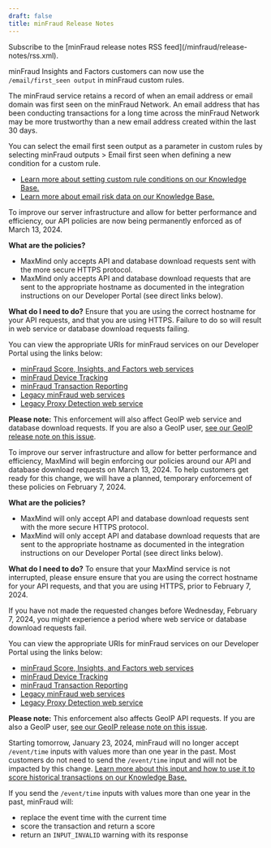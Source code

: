 ```yaml
---
draft: false
title: minFraud Release Notes
---
```


<Alert type="info">
Subscribe to the [minFraud release notes RSS feed](/minfraud/release-notes/rss.xml).
</Alert>

<ReleaseNote date="2024-04-08" title="Email first seen can be used as a parameter for custom rules">

minFraud Insights and Factors customers can now use the
`/email/first_seen output` in minFraud custom rules.

The minFraud service retains a record of when an email address or email domain
was first seen on the minFraud Network. An email address that has been
conducting transactions for a long time across the minFraud Network may be more
trustworthy than a new email address created within the last 30 days.

You can select the email first seen output as a parameter in custom rules by
selecting minFraud outputs > Email first seen when defining a new condition for
a custom rule.

- [Learn more about setting custom rule conditions on our Knowledge Base.](https://support.maxmind.com/hc/en-us/articles/4408362750875#h_01HBNQ01QST1MPM481ZW520R7J)
- [Learn more about email risk data on our Knowledge Base.](https://support.maxmind.com/hc/en-us/articles/4408562891803-Email-Risk-Data)

</ReleaseNote>

<ReleaseNote date="2024-03-13" title="API policies are now permanently enforced">

To improve our server infrastructure and allow for better performance and
efficiency, our API policies are now being permanently enforced as of March
13, 2024.

**What are the policies?**

- MaxMind only accepts API and database download requests sent with the more
  secure HTTPS protocol.
- MaxMind only accepts API and database download requests that are sent to the
  appropriate hostname as documented in the integration instructions on our
  Developer Portal (see direct links below).

**What do I need to do?** Ensure that you are using the correct hostname for
your API requests, and that you are using HTTPS. Failure to do so will result in
web service or database download requests failing.

You can view the appropriate URIs for minFraud services on our Developer Portal
using the links below:

- [minFraud Score, Insights, and Factors web services](/minfraud/api-documentation/requests#service-endpoints)
- [minFraud Device Tracking](/minfraud/track-devices/#implementation)
- [minFraud Transaction Reporting](/minfraud/report-a-transaction#api-documentation)
- [Legacy minFraud web services](/minfraud/minfraud-legacy#http-api)
- [Legacy Proxy Detection web service](/minfraud/proxy-detection#http-based-api)

**Please note:** This enforcement will also affect GeoIP web service and
database download requests. If you are also a GeoIP user,
[see our GeoIP release note on this issue](/geoip/release-notes/2024#api-policies-are-now-permanently-enforced).

</ReleaseNote>

<ReleaseNote date="2024-01-25" title="API policies - temporary enforcement on February 7, 2024">

To improve our server infrastructure and allow for better performance and
efficiency, MaxMind will begin enforcing our policies around our API and
database download requests on March 13, 2024. To help customers get ready for
this change, we will have a planned, temporary enforcement of these policies on
February 7, 2024.

**What are the policies?**

- MaxMind will only accept API and database download requests sent with the more
  secure HTTPS protocol.
- MaxMind will only accept API and database download requests that are sent to
  the appropriate hostname as documented in the integration instructions on our
  Developer Portal (see direct links below).

**What do I need to do?** To ensure that your MaxMind service is not
interrupted, please ensure ensure that you are using the correct hostname for
your API requests, and that you are using HTTPS, prior to February 7, 2024.

If you have not made the requested changes before Wednesday, February 7, 2024,
you might experience a period where web service or database download requests
fail.

You can view the appropriate URIs for minFraud services on our Developer Portal
using the links below:

- [minFraud Score, Insights, and Factors web services](/minfraud/api-documentation/requests#service-endpoints)
- [minFraud Device Tracking](/minfraud/track-devices/#implementation)
- [minFraud Transaction Reporting](/minfraud/report-a-transaction#api-documentation)
- [Legacy minFraud web services](/minfraud/minfraud-legacy#http-api)
- [Legacy Proxy Detection web service](/minfraud/proxy-detection#http-based-api)

**Please note:** This enforcement also affects GeoIP API requests. If you are
also a GeoIP user,
[see our GeoIP release note on this issue](/geoip/release-notes/2024#api-policies---temporary-enforcement-on-february-7-2024).

</ReleaseNote>

<ReleaseNote date="2024-01-22" title="minFraud no longer accepts event times more than one year in the past">

Starting tomorrow, January 23, 2024, minFraud will no longer accept
`/event/time` inputs with values more than one year in the past. Most customers
do not need to send the `/event/time` input and will not be impacted by this
change.
[Learn more about this input and how to use it to score historical transactions on our Knowledge Base.](https://support.maxmind.com/hc/en-us/articles/5452006111003-Event-and-Account-Inputs#h_01G0Z3WBNAP5Y8WNRR156EJBBF)

If you send the `/event/time` inputs with values more than one year in the past,
minFraud will:

- replace the event time with the current time
- score the transaction and return a score
- return an `INPUT_INVALID` warning with its response

</ReleaseNote>
